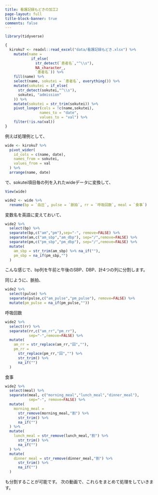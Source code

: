 ```yaml
---
title: 看護記録もどきの加工2
page-layout: full
title-block-banner: true
comments: false
---
```


```r
library(tidyverse)

{
  kiroku7 <- readxl::read_excel("data/看護記録もどき.xlsx") %>% 
    mutate(name = 
            if_else(
              str_detect(`患者名`,"^\\s"), 
              NA_character_,
              `患者名`)) %>%
    fill(name) %>% 
    select(name, sokutei = `患者名`, everything()) %>% 
    mutate(sokutei = if_else(
      str_detect(sokutei,"^\\s"),
      sokutei, "admission"
    )) %>% 
    mutate(sokutei = str_trim(sokutei)) %>% 
    pivot_longer(cols = !c(name,sokutei),
                names_to = "date",
                values_to = "val") %>%
    filter(!is.na(val))
}
```

例えば処理例として、

```r
wide <- kiroku7 %>% 
  pivot_wider(
    id_cols = c(name, date),
    names_from = sokutei,
    values_from = val
  ) %>% 
  arrange(name, date)
```

で、sokutei項目毎の列を入れたwideデータに変換して、

```r
View(wide)

wide2 <- wide %>% 
  rename(bp = `血圧`, pulse = `脈拍`, rr = `呼吸回数`, meal = `食事`)
```

変数名を英語に変えておいて、

```r
wide2 %>% 
  select(bp) %>% 
  separate(bp,c("am","pm"),sep="-", remove=FALSE) %>% 
  separate(am,c("am_sbp","am_dbp"), sep="/",remove=FALSE) %>% 
  separate(pm,c("pm_sbp","pm_dbp"), sep="/",remove=FALSE) %>%
  mutate(
    am_sbp = str_trim(am_sbp) %>% na_if(""),
    pm_sbp = na_if(pm_sbp,"")
  )
```

こんな感じで、bp列を午前と午後のSBP、DBP、計4つの列に分割します。

同じように、脈拍、

```r
wide2 %>% 
  select(pulse) %>% 
  separate(pulse,c("am_pulse","pm_pulse"), remove=FALSE) %>% 
  mutate(pm_pulse = na_if(pm_pulse,""))
```

呼吸回数

```r
wide2 %>% 
  select(rr) %>% 
  separate(rr,c("am_rr","pm_rr"),
           sep="-",remove=FALSE) %>% 
  mutate(
    am_rr = str_replace(am_rr,"回",""),
    pm_rr = 
      str_replace(pm_rr,"回","") %>% 
      str_trim() %>% 
      na_if("")
  )
```

食事

```r
wide2 %>% 
  select(meal) %>% 
  separate(meal, c("morning_meal","lunch_meal","dinner_meal"),
           sep="-", remove=FALSE) %>% 
  mutate(
    morning_meal = 
      str_remove(morning_meal,"割") %>% 
      str_trim() %>% 
      na_if("")
  ) %>% 
  mutate(
    lunch_meal = str_remove(lunch_meal,"割") %>% 
      str_trim() %>% 
      na_if("")
  ) %>% 
  mutate(
    dinner_meal = str_remove(dinner_meal,"割") %>% 
      str_trim() %>% 
      na_if("")
  )
```

も分割することが可能です。
次の動画で、これらをまとめて処理をしていきます。

